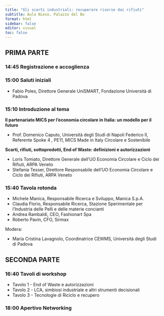 ```yaml
---
title: "Gli scarti industriali: recuperare risorse dai rifiuti"
subtitle: Aula Nievo, Palazzo del Bo
format: html
sidebar: false
editor: visual
toc: false
---
```


## PRIMA PARTE
### 14:45 Registrazione e accoglienza

### 15:00 Saluti iniziali
- Fabio Poles, Direttore Generale UniSMART, Fondazione Università di Padova

### 15:10 Introduzione al tema
**Il partenariato MICS per l’economia circolare in Italia: un modello per il futuro**

- Prof. Domenico Caputo, Università degli Studi di Napoli Federico II, Referente Spoke 4 , PE11, MICS Made in Italy Circolare e Sostenibile <br/>

**Scarti, rifiuti, sottoprodotti, End of Waste: definizioni e autorizzazioni**

-  Loris Tomiato, Direttore Generale dell’UO Economia Circolare e Ciclo dei Rifiuti, ARPA Veneto
- Stefania Tesser, Direttore Responsabile dell’UO Economia Circolare e Ciclo dei Rifiuti, ARPA Veneto

### 15:40 Tavola rotonda

- Michele Manica, Responsabile Ricerca e Sviluppo, Manica S.p.A.
- Claudia Florio, Responsabile Ricerca, Stazione Sperimentale per l’Industria delle Pelli e delle materie concianti
- Andrea Rambaldi, CEO, Fashionart Spa
- Roberto Pavin, CFO, Sirmax

Modera:

- Maria Cristina Lavagnolo, Coordinatrice CEWMS, Università degli Studi di Padova

## SECONDA PARTE
### 16:40 Tavoli di workshop

- Tavolo 1 - End of Waste e autorizzazioni
- Tavolo 2 - LCA, simbiosi industriale e altri strumenti decisionali
- Tavolo 3 - Tecnologie di Riciclo e recupero

### 18:00 Apertivo Networking

